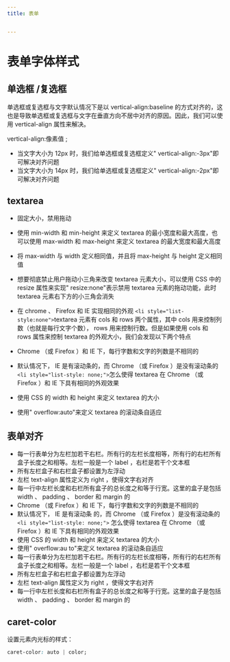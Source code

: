```yaml
---
title: 表单


---
```


# 表单字体样式

## 单选框 /复选框

单选框或复选框与文字默认情况下是以 vertical-align:baseline 的方式对齐的，这也是导致单选框或复选框与文字在垂直方向不居中对齐的原因。因此，我们可以使用 vertical-align 属性来解决。

vertical-align:像素值 ;

- 当文字大小为 12px 时，我们给单选框或复选框定义" vertical-align:-3px"即可解决对齐问题
- 当文字大小为 14px 时，我们给单选框或复选框定义" vertical-align:-2px"即可解决对齐问题

## textarea

- 固定大小，禁用拖动

- 使用 min-width 和 min-height 来定义 textarea 的最小宽度和最大高度，也可以使用 max-width 和 max-height 来定义 textarea 的最大宽度和最大高度

- 将 max-width 与 width 定义相同值，并且将 max-height 与 height 定义相同值
- 想要彻底禁止用户拖动小三角来改变 textarea 元素大小，可以使用 CSS 中的 resize 属性来实现" resize:none"表示禁用 textarea 元素的拖动功能，此时
  textarea 元素右下方的小三角会消失

- 在 chrome 、 Firefox 和 IE 实现相同的外观
  `<li style="list-style:none">`textarea 元素有 cols 和 rows 两个属性，其中 cols 用来控制列数（也就是每行文字个数）， rows 用来控制行数。但是如果使用 cols 和
  rows 属性来控制 textarea 的外观大小，我们会发现以下两个特点
- Chrome （或 Firefox ）和 IE 下，每行字数和文字的列数是不相同的
- 默认情况下， IE 是有滚动条的，而 Chrome （或 Firefox ）是没有滚动条的 `<li style="list-style: none;">`怎么使得 textarea 在 Chrome （或 Firefox ）和 IE 下具有相同的外观效果
- 使用 CSS 的 width 和 height 来定义 textarea 的大小
- 使用" overflow:auto"来定义 textarea 的滚动条自适应

## 表单对齐

- 每一行表单分为左栏加若干右栏。所有行的左栏长度相等，所有行的右栏所有盒子长度之和相等。左栏一般是一个 label ，右栏是若干个文本框
- 所有左栏盒子和右栏盒子都设置为左浮动
- 左栏 text-align 属性定义为 right ，使得文字右对齐
- 每一行中左栏长度和右栏所有盒子的总长度之和等于行宽。这里的盒子是包括 width 、 padding 、 border 和 margin 的
- Chrome （或 Firefox ）和 IE 下，每行字数和文字的列数是不相同的
- 默认情况下， IE 是有滚动条 的，而 Chrome （或 Firefox ）是没有滚动条的 `<li style="list-style: none;">` 怎么使得 textarea 在 Chrome （或 Firefox ）和 IE 下具有相同的外观效果
- 使用 CSS 的 width 和 height 来定义 textarea 的大小
- 使用" overflow:au to"来定义 textarea 的滚动条自适应
- 每一行表单分为左栏加若干右栏。所有行的左栏长度相等，所有行的右栏所有盒子长度之和相等。左栏一般是一个 label ，右栏是若干个文本框
- 所有左栏盒子和右栏盒子都设置为左浮动
- 左栏 text-align 属性定义为 right ，使得文字右对齐
- 每一行中左栏长度和右栏所有盒子的总长度之和等于行宽。这里的盒子是包括 width 、 padding 、 border 和 margin 的

## caret-color

设置元素内光标的样式：

```css
caret-color: auto | color;
```

            